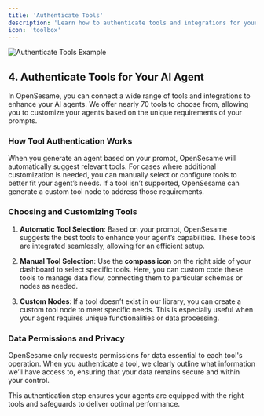 ```yaml
---
title: 'Authenticate Tools'
description: 'Learn how to authenticate tools and integrations for your AI agents in OpenSesame.'
icon: 'toolbox'
---
```


<img
  src="/images/authenticate_tools.png"
  alt="Authenticate Tools Example"
/>

## 4. Authenticate Tools for Your AI Agent

In OpenSesame, you can connect a wide range of tools and integrations to enhance your AI agents. We offer nearly 70 tools to choose from, allowing you to customize your agents based on the unique requirements of your prompts.

### How Tool Authentication Works

When you generate an agent based on your prompt, OpenSesame will automatically suggest relevant tools. For cases where additional customization is needed, you can manually select or configure tools to better fit your agent’s needs. If a tool isn’t supported, OpenSesame can generate a custom tool node to address those requirements.

### Choosing and Customizing Tools

1. **Automatic Tool Selection**: Based on your prompt, OpenSesame suggests the best tools to enhance your agent’s capabilities. These tools are integrated seamlessly, allowing for an efficient setup.
   
2. **Manual Tool Selection**: Use the **compass icon** on the right side of your dashboard to select specific tools. Here, you can custom code these tools to manage data flow, connecting them to particular schemas or nodes as needed.

3. **Custom Nodes**: If a tool doesn’t exist in our library, you can create a custom tool node to meet specific needs. This is especially useful when your agent requires unique functionalities or data processing.

### Data Permissions and Privacy

OpenSesame only requests permissions for data essential to each tool's operation. When you authenticate a tool, we clearly outline what information we’ll have access to, ensuring that your data remains secure and within your control.

This authentication step ensures your agents are equipped with the right tools and safeguards to deliver optimal performance.

